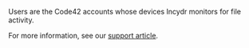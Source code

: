 Users are the Code42 accounts whose devices Incydr monitors for file activity.

For more information, see our [support article](https://support.code42.com/Incydr/Admin/Code42_console_reference/Users_reference).
